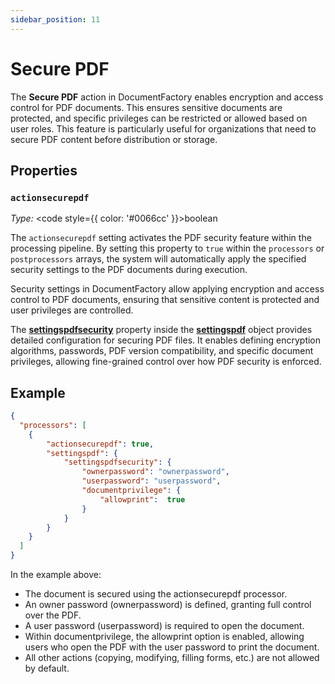 ```yaml
---
sidebar_position: 11
---
```


# Secure PDF

The **Secure PDF** action in DocumentFactory enables encryption and access control for PDF documents. This ensures
sensitive documents are protected, and specific privileges can be restricted or allowed based on user roles. This feature
is particularly useful for organizations that need to secure PDF content before distribution or storage.

## Properties

### `actionsecurepdf`

*Type:* <code style={{ color: '#0066cc' }}>boolean</code>

The `actionsecurepdf` setting activates the PDF security feature within the processing pipeline. By setting this property
to `true` within the `processors` or `postprocessors` arrays, the system will automatically apply the specified security
settings to the PDF documents during execution.

Security settings in DocumentFactory allow applying encryption and access control to PDF documents, ensuring that sensitive
content is protected and user privileges are controlled.

The [**settingspdfsecurity**](./pdfsettings#settingspdfsecurity) property inside the [**settingspdf**](./pdfsettings) object
provides detailed configuration for securing PDF files. It enables defining encryption algorithms, passwords, PDF version compatibility,
and specific document privileges, allowing fine-grained control over how PDF security is enforced.

## Example

```json title="pipeline.json"
{
  "processors": [
    {
        "actionsecurepdf": true,
        "settingspdf": {
            "settingspdfsecurity": {
                "ownerpassword": "ownerpassword",
                "userpassword": "userpassword",
                "documentprivilege": {
                    "allowprint":  true
                }
            }
        }
    }
  ]
}
```
In the example above:

- The document is secured using the actionsecurepdf processor.
- An owner password (ownerpassword) is defined, granting full control over the PDF.
- A user password (userpassword) is required to open the document.
- Within documentprivilege, the allowprint option is enabled, allowing users who open the PDF with the user password to print the document.
- All other actions (copying, modifying, filling forms, etc.) are not allowed by default.
